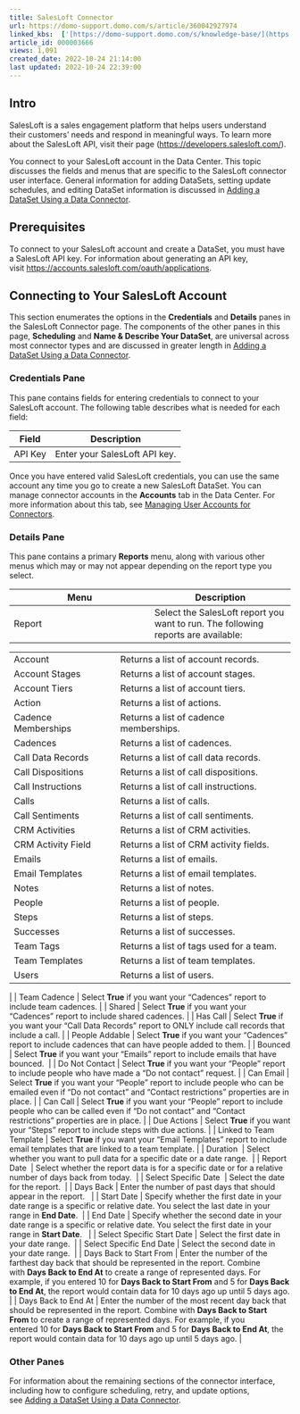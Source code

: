 ```yaml
---
title: SalesLoft Connector
url: https://domo-support.domo.com/s/article/360042927974
linked_kbs:  ['[https://domo-support.domo.com/s/knowledge-base/](https://domo-support.domo.com/s/knowledge-base/)', '[https://domo-support.domo.com/s/](https://domo-support.domo.com/s/)', '[https://domo-support.domo.com/s/topic/0TO5w000000ZammGAC](https://domo-support.domo.com/s/topic/0TO5w000000ZammGAC)', '[https://domo-support.domo.com/s/topic/0TO5w000000ZanLGAS](https://domo-support.domo.com/s/topic/0TO5w000000ZanLGAS)', '[https://domo-support.domo.com/s/topic/0TO5w000000ZaoQGAS](https://domo-support.domo.com/s/topic/0TO5w000000ZaoQGAS)', '[https://domo-support.domo.com/s/article/360042926274](https://domo-support.domo.com/s/article/360042926274)', '[https://domo-support.domo.com/s/article/360042926054](https://domo-support.domo.com/s/article/360042926054)', '[https://domo-support.domo.com/s/article/360042927974](https://domo-support.domo.com/s/article/360042927974)', '[https://domo-support.domo.com/s/topic/0TO5w000000ZaoQGAS/api-connectors](https://domo-support.domo.com/s/topic/0TO5w000000ZaoQGAS/api-connectors)', '[https://domo-support.domo.com/s/article/360043429933](https://domo-support.domo.com/s/article/360043429933)', '[https://domo-support.domo.com/s/article/360043429953](https://domo-support.domo.com/s/article/360043429953)', '[https://domo-support.domo.com/s/article/360042925494](https://domo-support.domo.com/s/article/360042925494)', '[https://domo-support.domo.com/s/article/4408174643607](https://domo-support.domo.com/s/article/4408174643607)', '[https://domo-support.domo.com/s/article/360043429913](https://domo-support.domo.com/s/article/360043429913)', '[https://domo-support.domo.com/s/login/](https://domo-support.domo.com/s/login/)']
article_id: 000003666
views: 1,091
created_date: 2022-10-24 21:14:00
last updated: 2022-10-24 22:39:00
---
```




Intro
-----


SalesLoft is a sales engagement platform that helps users understand their customers' needs and respond in meaningful ways. To learn more about the SalesLoft API, visit their page (<https://developers.salesloft.com/>).


You connect to your SalesLoft account in the Data Center. This topic discusses the fields and menus that are specific to the SalesLoft connector user interface. General information for adding DataSets, setting update schedules, and editing DataSet information is discussed in [Adding a DataSet Using a Data Connector](/s/article/360042926274 "Adding a DataSet Using a Data Connector").


Prerequisites
-------------


To connect to your SalesLoft account and create a DataSet, you must have a SalesLoft API key. For information about generating an API key, visit [https://accounts.salesloft.com/oauth/applications](https://accounts.salesloft.com/oauth/applications "https://accounts.salesloft.com/oauth/applications"). 


Connecting to Your SalesLoft Account
------------------------------------


This section enumerates the options in the **Credentials** and **Details** panes in the SalesLoft Connector page. The components of the other panes in this page, **Scheduling** and **Name & Describe Your DataSet**, are universal across most connector types and are discussed in greater length in [Adding a DataSet Using a Data Connector](/s/article/360042926274 "Adding a DataSet Using a Data Connector").


### Credentials Pane


This pane contains fields for entering credentials to connect to your SalesLoft account. The following table describes what is needed for each field:  




| Field | Description |
| --- | --- |
| API Key | Enter your SalesLoft API key. |


Once you have entered valid SalesLoft credentials, you can use the same account any time you go to create a new SalesLoft DataSet. You can manage connector accounts in the **Accounts** tab in the Data Center. For more information about this tab, see [Managing User Accounts for Connectors](/s/article/360042926054 "Managing User Accounts for Connectors").


### Details Pane


This pane contains a primary **Reports** menu, along with various other menus which may or may not appear depending on the report type you select.




| Menu | Description |
| --- | --- |
| Report | Select the SalesLoft report you want to run. The following reports are available:

|  |  |
| --- | --- |
| Account | Returns a list of account records. |
| Account Stages | Returns a list of account stages. |
| Account Tiers | Returns a list of account tiers. |
| Action | Returns a list of actions. |
| Cadence Memberships | Returns a list of cadence memberships. |
| Cadences | Returns a list of cadences. |
| Call Data Records | Returns a list of call data records. |
| Call Dispositions | Returns a list of call dispositions. |
| Call Instructions | Returns a list of call instructions. |
| Calls | Returns a list of calls. |
| Call Sentiments | Returns a list of call sentiments. |
| CRM Activities | Returns a list of CRM activities. |
| CRM Activity Field | Returns a list of CRM activity fields. |
| Emails | Returns a list of emails. |
| Email Templates | Returns a list of email templates. |
| Notes | Returns a list of notes. |
| People | Returns a list of people. |
| Steps | Returns a list of steps. |
| Successes | Returns a list of successes. |
| Team Tags | Returns a list of tags used for a team. |
| Team Templates | Returns a list of team templates. |
| Users | Returns a list of users. |

 |
| Team Cadence | Select **True** if you want your "Cadences" report to include team cadences. |
| Shared | Select **True** if you want your "Cadences" report to include shared cadences. |
| Has Call | Select **True** if you want your "Call Data Records" report to ONLY include call records that include a call. |
| People Addable | Select **True** if you want your "Cadences" report to include cadences that can have people added to them. |
| Bounced | Select **True** if you want your "Emails" report to include emails that have bounced.  |
| Do Not Contact | Select **True** if you want your "People" report to include people who have made a "Do not contact" request. |
| Can Email | Select **True** if you want your "People" report to include people who can be emailed even if "Do not contact" and "Contact restrictions" properties are in place. |
| Can Call | Select **True** if you want your "People" report to include people who can be called even if "Do not contact" and "Contact restrictions" properties are in place. |
| Due Actions | Select **True** if you want your "Steps" report to include steps with due actions. |
| Linked to Team Template | Select **True** if you want your "Email Templates" report to include email templates that are linked to a team template. |
| Duration  | Select whether you want to pull data for a specific date or a date range.  |
| Report Date  | Select whether the report data is for a specific date or for a relative number of days back from today.  |
| Select Specific Date  | Select the date for the report.  |
| Days Back | Enter the number of past days that should appear in the report.   |
| Start Date | Specify whether the first date in your date range is a specific or relative date. You select the last date in your range in **End Date**.  |
| End Date | Specify whether the second date in your date range is a specific or relative date. You select the first date in your range in **Start Date**.   |
| Select Specific Start Date | Select the first date in your date range.  |
| Select Specific End Date | Select the second date in your date range.  |
| Days Back to Start From | Enter the number of the farthest day back that should be represented in the report. Combine with **Days Back to End At** to create a range of represented days.
For example, if you entered 10 for **Days Back to Start From** and 5 for **Days Back to End At**, the report would contain data for 10 days ago up until 5 days ago. |
| Days Back to End At | Enter the number of the most recent day back that should be represented in the report. Combine with **Days Back to Start From** to create a range of represented days.
For example, if you entered 10 for **Days Back to Start From** and 5 for **Days Back to End At**, the report would contain data for 10 days ago up until 5 days ago. |


### Other Panes


For information about the remaining sections of the connector interface, including how to configure scheduling, retry, and update options, see [Adding a DataSet Using a Data Connector](/s/article/360042926274 "Adding a DataSet Using a Data Connector").

